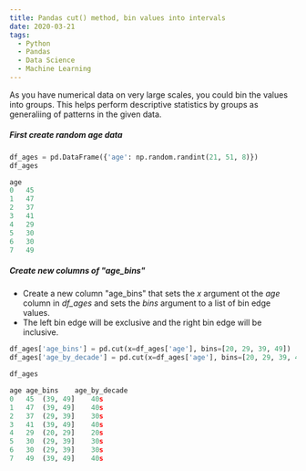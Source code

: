 ```yaml
---
title: Pandas cut() method, bin values into intervals
date: 2020-03-21
tags:
  - Python
  - Pandas
  - Data Science
  - Machine Learning
---
```


As you have numerical data on very large scales, you could bin the values into groups.
This helps perform descriptive statistics by groups as generaliing of patterns in the given data.

##### First create random age data
```python 
df_ages = pd.DataFrame({'age': np.random.randint(21, 51, 8)})
df_ages

age
0	45
1	47
2	37
3	41
4	29
5	30
6	30
7	49
```
##### Create new columns of "age_bins"
* Create a new column "age_bins" that sets the *x* argument ot the *age* column in *df_ages* and 
sets the *bins* argument to a list of bin edge values.
* The left bin edge will be exclusive and the right bin edge will be inclusive.

```python
df_ages['age_bins'] = pd.cut(x=df_ages['age'], bins=[20, 29, 39, 49])
df_ages['age_by_decade'] = pd.cut(x=df_ages['age'], bins=[20, 29, 39, 49], labels=['20s', '30s', '40s'])

df_ages

age	age_bins	age_by_decade
0	45	(39, 49]	40s
1	47	(39, 49]	40s
2	37	(29, 39]	30s
3	41	(39, 49]	40s
4	29	(20, 29]	20s
5	30	(29, 39]	30s
6	30	(29, 39]	30s
7	49	(39, 49]	40s
```



